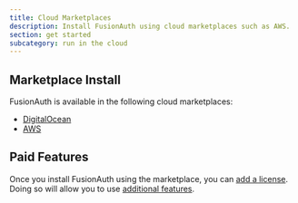 ```yaml
---
title: Cloud Marketplaces
description: Install FusionAuth using cloud marketplaces such as AWS.
section: get started
subcategory: run in the cloud
---
```


## Marketplace Install

FusionAuth is available in the following cloud marketplaces:

* [DigitalOcean](https://marketplace.digitalocean.com/apps/fusionauth)
* [AWS](https://aws.amazon.com/marketplace/seller-profile?id=30ecc80d-f96e-4259-ae1c-fc3b994f90ea)

## Paid Features

Once you install FusionAuth using the marketplace, you can [add a license](/docs/get-started/core-concepts/licensing). Doing so will allow you to use [additional features](/docs/get-started/core-concepts/editions-features).
